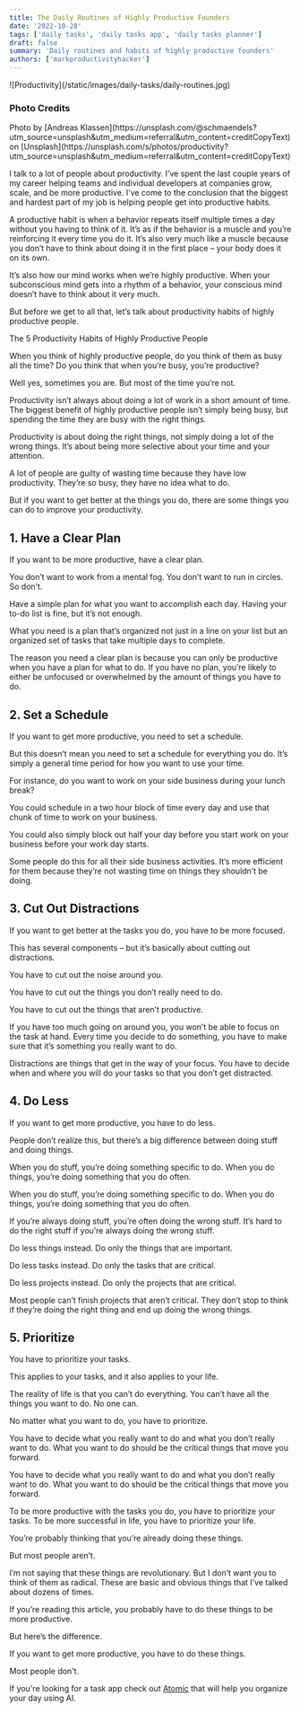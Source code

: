 ```yaml
---
title: The Daily Routines of Highly Productive Founders
date: '2022-10-28'
tags: ['daily tasks', 'daily tasks app', 'daily tasks planner']
draft: false
summary: 'Daily routines and habits of highly productive founders'
authors: ['markproductivityhacker']
---
```


<div className="my-1 w-full overflow-hidden px-2">
    ![Productivity](/static/images/daily-tasks/daily-routines.jpg)
</div>

### Photo Credits
<div>
  Photo by [Andreas Klassen](https://unsplash.com/@schmaendels?utm_source=unsplash&utm_medium=referral&utm_content=creditCopyText)
  on
  [Unsplash](https://unsplash.com/s/photos/productivity?utm_source=unsplash&utm_medium=referral&utm_content=creditCopyText)
</div>

I talk to a lot of people about productivity. I’ve spent the last couple years of my career helping teams and individual developers at companies grow, scale, and be more productive. I’ve come to the conclusion that the biggest and hardest part of my job is helping people get into productive habits.

A productive habit is when a behavior repeats itself multiple times a day without you having to think of it. It’s as if the behavior is a muscle and you’re reinforcing it every time you do it. It’s also very much like a muscle because you don’t have to think about doing it in the first place – your body does it on its own.

It’s also how our mind works when we’re highly productive. When your subconscious mind gets into a rhythm of a behavior, your conscious mind doesn’t have to think about it very much.

But before we get to all that, let’s talk about productivity habits of highly productive people.

The 5 Productivity Habits of Highly Productive People

When you think of highly productive people, do you think of them as busy all the time? Do you think that when you’re busy, you’re productive?

Well yes, sometimes you are. But most of the time you’re not.

Productivity isn’t always about doing a lot of work in a short amount of time. The biggest benefit of highly productive people isn’t simply being busy, but spending the time they are busy with the right things.

Productivity is about doing the right things, not simply doing a lot of the wrong things. It’s about being more selective about your time and your attention.

A lot of people are guilty of wasting time because they have low productivity. They’re so busy, they have no idea what to do.

But if you want to get better at the things you do, there are some things you can do to improve your productivity.

## 1. Have a Clear Plan

If you want to be more productive, have a clear plan.

You don’t want to work from a mental fog. You don’t want to run in circles. So don’t.

Have a simple plan for what you want to accomplish each day. Having your to-do list is fine, but it’s not enough.

What you need is a plan that’s organized not just in a line on your list but an organized set of tasks that take multiple days to complete.

The reason you need a clear plan is because you can only be productive when you have a plan for what to do. If you have no plan, you’re likely to either be unfocused or overwhelmed by the amount of things you have to do.

## 2. Set a Schedule

If you want to get more productive, you need to set a schedule.

But this doesn’t mean you need to set a schedule for everything you do. It’s simply a general time period for how you want to use your time.

For instance, do you want to work on your side business during your lunch break?

You could schedule in a two hour block of time every day and use that chunk of time to work on your business.

You could also simply block out half your day before you start work on your business before your work day starts.

Some people do this for all their side business activities. It’s more efficient for them because they’re not wasting time on things they shouldn’t be doing.

## 3. Cut Out Distractions

If you want to get better at the tasks you do, you have to be more focused.

This has several components – but it’s basically about cutting out distractions.

You have to cut out the noise around you.

You have to cut out the things you don’t really need to do.

You have to cut out the things that aren’t productive.

If you have too much going on around you, you won’t be able to focus on the task at hand. Every time you decide to do something, you have to make sure that it’s something you really want to do.

Distractions are things that get in the way of your focus. You have to decide when and where you will do your tasks so that you don’t get distracted.

## 4. Do Less

If you want to get more productive, you have to do less.

People don’t realize this, but there’s a big difference between doing stuff and doing things.

When you do stuff, you’re doing something specific to do. When you do things, you’re doing something that you do often.

When you do stuff, you’re doing something specific to do. When you do things, you’re doing something that you do often.

If you’re always doing stuff, you’re often doing the wrong stuff. It’s hard to do the right stuff if you’re always doing the wrong stuff.

Do less things instead. Do only the things that are important.

Do less tasks instead. Do only the tasks that are critical.

Do less projects instead. Do only the projects that are critical.

Most people can’t finish projects that aren’t critical. They don’t stop to think if they’re doing the right thing and end up doing the wrong things.

## 5. Prioritize

You have to prioritize your tasks.

This applies to your tasks, and it also applies to your life.

The reality of life is that you can’t do everything. You can’t have all the things you want to do. No one can.

No matter what you want to do, you have to prioritize.

You have to decide what you really want to do and what you don’t really want to do. What you want to do should be the critical things that move you forward.

You have to decide what you really want to do and what you don’t really want to do. What you want to do should be the critical things that move you forward.

To be more productive with the tasks you do, you have to prioritize your tasks. To be more successful in life, you have to prioritize your life.

You’re probably thinking that you’re already doing these things.

But most people aren’t.

I’m not saying that these things are revolutionary. But I don’t want you to think of them as radical. These are basic and obvious things that I’ve talked about dozens of times.

If you’re reading this article, you probably have to do these things to be more productive.

But here’s the difference.

If you want to get more productive, you have to do these things.

Most people don't.

If you're looking for a task app check out [Atomic](https://atomiclife.app) that will help you organize your day using AI.